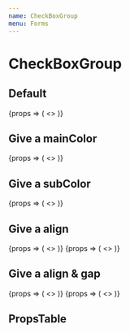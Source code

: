 ```yaml
---
name: CheckBoxGroup
menu: Forms
---
```




# CheckBoxGroup

## Default

<Playground>
  <CheckBoxGroup groupName='localize'>
    {props => (
      <>
        <CheckBox
          {...props}
          item={{
            label: 'label',
            value: 'value',
          }}
          checked
        />
        <CheckBox
          {...props}
          item={{
            label: 'label',
            value: 'value',
          }}
          checked
        />
      </>
    )}
  </CheckBoxGroup>
</Playground>

## Give a mainColor

<Playground>
  <CheckBoxGroup
    groupName='localize2'
    mainColor='danger'
  >
    {props => (
      <>
        <CheckBox
          {...props}
          item={{
            label: 'label',
            value: 'value',
          }}
          checked
        />
        <CheckBox
          {...props}
          item={{
            label: 'label',
            value: 'value',
          }}
          checked
        />
      </>
    )}
  </CheckBoxGroup>
</Playground>

## Give a subColor

<Playground>
  <CheckBoxGroup
    groupName='localize3'
    mainColor='danger'
    subColor='yellow'
  >
    {props => (
      <>
        <CheckBox
          {...props}
          item={{
            label: 'label',
            value: 'value',
          }}
          checked
        />
        <CheckBox
          {...props}
          item={{
            label: 'label',
            value: 'value',
          }}
          checked
        />
      </>
    )}
  </CheckBoxGroup>
</Playground>

## Give a align

<Playground>
  <CheckBoxGroup
    groupName='localize4'
    mainColor='danger'
    align='vertical'
  >
    {props => (
      <>
        <CheckBox
          {...props}
          item={{
            label: 'label',
            value: 'value',
          }}
          checked
        />
        <CheckBox
          {...props}
          item={{
            label: 'label',
            value: 'value',
          }}
          checked
        />
      </>
    )}
  </CheckBoxGroup>
  <CheckBoxGroup
    groupName='localize7'
    mainColor='green'
    align='horizontal'
  >
    {props => (
      <>
        <CheckBox
          {...props}
          item={{
            label: 'label',
            value: 'value',
          }}
          checked
        />
        <CheckBox
          {...props}
          item={{
            label: 'label',
            value: 'value',
          }}
          checked
        />
      </>
    )}
  </CheckBoxGroup>
</Playground>

## Give a align & gap

<Playground>
  <CheckBoxGroup
    groupName='localize7'
    mainColor='black'
    align='horizontal'
    gap='30px'
  >
    {props => (
      <>
        <CheckBox
          {...props}
          item={{
            label: 'label',
            value: 'value',
          }}
          checked
        />
        <CheckBox
          {...props}
          item={{
            label: 'label',
            value: 'value',
          }}
          checked
        />
      </>
    )}
  </CheckBoxGroup>
  <CheckBoxGroup
    groupName='localize7'
    mainColor='sky'
    align='horizontal'
    gap='10em'
  >
    {props => (
      <>
        <CheckBox
          {...props}
          item={{
            label: 'label',
            value: 'value',
          }}
          checked
        />
        <CheckBox
          {...props}
          item={{
            label: 'label',
            value: 'value',
          }}
          checked
        />
        <CheckBox
          {...props}
          item={{
            label: 'label',
            value: 'value',
          }}
          checked
        />
      </>
    )}
  </CheckBoxGroup>
</Playground>

## PropsTable

<PropsTable of={CheckBoxGroupPropsTable} />
